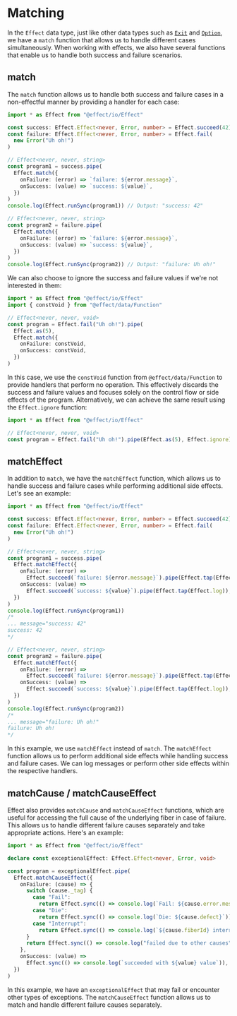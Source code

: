 # Matching

In the `Effect` data type, just like other data types such as [`Exit`](../../essentials/exit#matching) and [`Option`](../../data-types/option#matching), we have a `match` function that allows us to handle different cases simultaneously. When working with effects, we also have several functions that enable us to handle both success and failure scenarios.

## match

The `match` function allows us to handle both success and failure cases in a non-effectful manner by providing a handler for each case:

```ts
import * as Effect from "@effect/io/Effect"

const success: Effect.Effect<never, Error, number> = Effect.succeed(42)
const failure: Effect.Effect<never, Error, number> = Effect.fail(
  new Error("Uh oh!")
)

// Effect<never, never, string>
const program1 = success.pipe(
  Effect.match({
    onFailure: (error) => `failure: ${error.message}`,
    onSuccess: (value) => `success: ${value}`,
  })
)
console.log(Effect.runSync(program1)) // Output: "success: 42"

// Effect<never, never, string>
const program2 = failure.pipe(
  Effect.match({
    onFailure: (error) => `failure: ${error.message}`,
    onSuccess: (value) => `success: ${value}`,
  })
)
console.log(Effect.runSync(program2)) // Output: "failure: Uh oh!"
```

We can also choose to ignore the success and failure values if we're not interested in them:

```ts /never, void/
import * as Effect from "@effect/io/Effect"
import { constVoid } from "@effect/data/Function"

// Effect<never, never, void>
const program = Effect.fail("Uh oh!").pipe(
  Effect.as(5),
  Effect.match({
    onFailure: constVoid,
    onSuccess: constVoid,
  })
)
```

In this case, we use the `constVoid` function from `@effect/data/Function` to provide handlers that perform no operation. This effectively discards the success and failure values and focuses solely on the control flow or side effects of the program. Alternatively, we can achieve the same result using the `Effect.ignore` function:

```ts /never, void/
import * as Effect from "@effect/io/Effect"

// Effect<never, never, void>
const program = Effect.fail("Uh oh!").pipe(Effect.as(5), Effect.ignore)
```

## matchEffect

In addition to `match`, we have the `matchEffect` function, which allows us to handle success and failure cases while performing additional side effects. Let's see an example:

```ts
import * as Effect from "@effect/io/Effect"

const success: Effect.Effect<never, Error, number> = Effect.succeed(42)
const failure: Effect.Effect<never, Error, number> = Effect.fail(
  new Error("Uh oh!")
)

// Effect<never, never, string>
const program1 = success.pipe(
  Effect.matchEffect({
    onFailure: (error) =>
      Effect.succeed(`failure: ${error.message}`).pipe(Effect.tap(Effect.log)),
    onSuccess: (value) =>
      Effect.succeed(`success: ${value}`).pipe(Effect.tap(Effect.log)),
  })
)
console.log(Effect.runSync(program1))
/*
... message="success: 42"
success: 42
*/

// Effect<never, never, string>
const program2 = failure.pipe(
  Effect.matchEffect({
    onFailure: (error) =>
      Effect.succeed(`failure: ${error.message}`).pipe(Effect.tap(Effect.log)),
    onSuccess: (value) =>
      Effect.succeed(`success: ${value}`).pipe(Effect.tap(Effect.log)),
  })
)
console.log(Effect.runSync(program2))
/*
... message="failure: Uh oh!"
failure: Uh oh!
*/
```

In this example, we use `matchEffect` instead of `match`. The `matchEffect` function allows us to perform additional side effects while handling success and failure cases. We can log messages or perform other side effects within the respective handlers.

## matchCause / matchCauseEffect

Effect also provides `matchCause` and `matchCauseEffect` functions, which are useful for accessing the full cause of the underlying fiber in case of failure. This allows us to handle different failure causes separately and take appropriate actions. Here's an example:

```ts
import * as Effect from "@effect/io/Effect"

declare const exceptionalEffect: Effect.Effect<never, Error, void>

const program = exceptionalEffect.pipe(
  Effect.matchCauseEffect({
    onFailure: (cause) => {
      switch (cause._tag) {
        case "Fail":
          return Effect.sync(() => console.log(`Fail: ${cause.error.message}`))
        case "Die":
          return Effect.sync(() => console.log(`Die: ${cause.defect}`))
        case "Interrupt":
          return Effect.sync(() => console.log(`${cause.fiberId} interrupted!`))
      }
      return Effect.sync(() => console.log("failed due to other causes"))
    },
    onSuccess: (value) =>
      Effect.sync(() => console.log(`succeeded with ${value} value`)),
  })
)
```

In this example, we have an `exceptionalEffect` that may fail or encounter other types of exceptions. The `matchCauseEffect` function allows us to match and handle different failure causes separately.
